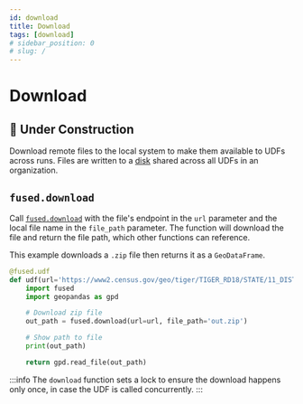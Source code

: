 ```yaml
---
id: download
title: Download
tags: [download]
# sidebar_position: 0
# slug: /
---
```


# Download



## <Tag color="#D1E550" fontColor="#141414" >🚧 Under Construction</Tag>

Download remote files to the local system to make them available to UDFs across runs. Files are written to a [disk](/core-concepts/content-management/file-system/#mntcache-disk) shared across all UDFs in an organization.

## `fused.download`

Call [`fused.download`](/python-sdk/top-level-functions/#download) with the file's endpoint in the `url` parameter and the local file name in the `file_path` parameter. The function will download the file and return the file path, which other functions can reference.

This example downloads a `.zip` file then returns it as a `GeoDataFrame`.

```python
@fused.udf
def udf(url='https://www2.census.gov/geo/tiger/TIGER_RD18/STATE/11_DISTRICT_OF_COLUMBIA/11/tl_rd22_11_bg.zip'):
    import fused
    import geopandas as gpd

    # Download zip file
    out_path = fused.download(url=url, file_path='out.zip')

    # Show path to file
    print(out_path)

    return gpd.read_file(out_path)
```

:::info
The `download` function sets a lock to ensure the download happens only once, in case the UDF is called concurrently.
:::
